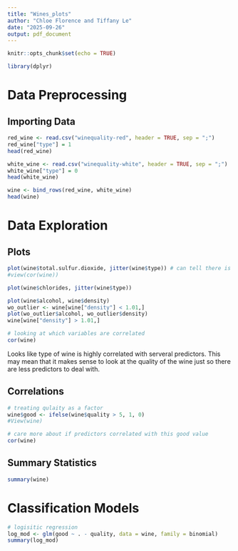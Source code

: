 ```yaml
---
title: "Wines_plots"
author: "Chloe Florence and Tiffany Le"
date: "2025-09-26"
output: pdf_document
---
```


```r
knitr::opts_chunk$set(echo = TRUE)
```


```r
library(dplyr)
```

# Data Preprocessing 

## Importing Data

```r
red_wine <- read.csv("winequality-red", header = TRUE, sep = ";")
red_wine["type"] = 1
head(red_wine)
```


```r
white_wine <- read.csv("winequality-white", header = TRUE, sep = ";")
white_wine["type"] = 0
head(white_wine)
```

```r
wine <- bind_rows(red_wine, white_wine)
head(wine)
```


# Data Exploration

## Plots

```r
plot(wine$total.sulfur.dioxide, jitter(wine$type)) # can tell there is a difference
#view(cor(wine))
```

```r
plot(wine$chlorides, jitter(wine$type))
```

```r
plot(wine$alcohol, wine$density)
wo_outlier <- wine[wine["density"] < 1.01,]
plot(wo_outlier$alcohol, wo_outlier$density)
wine[wine["density"] > 1.01,]

```

```r
# looking at which variables are correlated
cor(wine)
```

Looks like type of wine is highly correlated with serveral predictors. This may mean that it makes sense to look at the quality of the wine just so there are less predictors to deal with. 

## Correlations
```r
# treating qulaity as a factor
wine$good <- ifelse(wine$quality > 5, 1, 0)
#View(wine)

# care more about if predictors correlated with this good value
cor(wine)
```

## Summary Statistics
```r
summary(wine)
```


# Classification Models

```r
# logisitic regression 
log_mod <- glm(good ~ . - quality, data = wine, family = binomial)
summary(log_mod)
```




